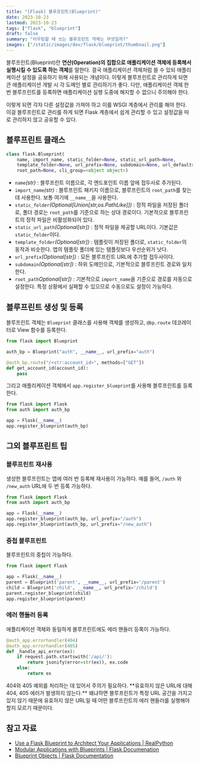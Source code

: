 ```yaml
---
title: "[Flask] 블루프린트(Blueprint)"
date: 2023-10-23
lastmod: 2023-10-23
tags: ["flask", "blueprint"]
draft: false
summary: "라우팅할 때 쓰는 블루프린트 객체는 무엇일까?"
images: ["/static/images/dev/flask/blueprint/thumbnail.png"]
---
```


블루프린트(Blueprint)란 **연산(Operation)의 집합으로 애플리케이션 객체에 등록해서 실행시킬 수 있도록 하는 객체**를 말한다. 결국 애플리케이션 객체처럼 쓸 수 있되 애플리케이션 설정을 공유하기 위해 사용되는 개념이다.
이렇게 블루프린트로 관리하게 되면 큰 애플리케이션 개발 시 각 도메인 별로 관리하기가 좋다. 다만, 애플리케이션 객체 한 번 블루프린트를 등록하면 애플리케이션 실행 도중에 해지할 수 없으니 주의해야 한다.

<Tip title="애플리케이션 객체를 여러 개 두면 안 될까?">
이렇게 되면 각자 다른 설정값을 가져야 하고 이를 WSGI 계층에서 관리를 해야 한다. 이걸 블루프린트로 관리를 하게 되면 Flask 계층에서 쉽게 관리할 수 있고 설정값을 따로 관리하지 않고 공유할 수 있다.
</Tip>

## 블루프린트 클래스
```python
class flask.Blueprint(
    name, import_name, static_folder=None, static_url_path=None,
    template_folder=None, url_prefix=None, subdomain=None, url_defaults=None,
    root_path=None, cli_group=<object object>)
```

- `name`_(str)_ : 블루프린트 이름으로, 각 엔드포인트 이름 앞에 접두사로 추가된다.
- `import_name`_(str)_ : 블루프린트 패키지 이름으로, 블루프린트의 `root_path`를 찾는데 사용한다. 보통 여기에 `__name__`을 사용한다.
- `static_folder`_(Optional[Union[str,os.PathLike]])_ : 정적 파일을 저장된 폴더로, 폴더 경로는 `root_path`를 기준으로 하는 상대 경로이다. 기본적으로 블루프린트의 정적 파일은 비활성화되어 있다.
- `static_url_path`_(Optional[str])_ : 정적 파일을 제공할 URL이다. 기본값은 `static_folder`이다.
- `template_folder`_(Optional[str])_ : 템플릿이 저장된 폴더로, `static_folder`의 동작과 비슷한다. 앱의 템플릿 폴더에 있는 템플릿보다 우선순위가 낫다.
- `url_prefix`_(Optional[str])_ : 모든 블루프린트 URL에 추가할 접두사이다.
- `subdomain`_(Optional[str])_ : 하위 도메인으로, 기본적으로 블루프린트 경로와 일치한다.
- `root_path`_Optional[str])_ : 기본적으로 `import_name`을 기준으로 경로를 자동으로 설정한다. 특정 상황에서 실패할 수 있으므로 수동으로도 설정이 가능하다.

## 블루프린트 생성 및 등록
블루프린트 객체는 `Blueprint` 클래스를 사용해 객체를 생성하고, `@bp.route` 데코레이터로 View 함수를 등록한다.

```python
from flask import Blueprint

auth_bp = Blueprint("auth", __name__, url_prefix="auth")

@auth_bp.route("/<str:account_id>", methods=["GET"])
def get_account_id(account_id):
	pass
```

그리고 애플리케이션 객체에서 `app.register_blueprint`를 사용해 블루프린트를 등록한다.

```python
from flask import Flask
from auth import auth_bp

app = Flask(__name__)
app.register_blueprint(auth_bp)
```

## 그외 블루프린트 팁

### 블루프린트 재사용

생성한 블루프린트는 앱에 여러 번 등록해 재사용이 가능하다. 예를 들어, `/auth` 와 `/new_auth` URL에 두 번 등록 가능하다.

```python
from flask import Flask
from auth import auth_bp

app = Flask(__name__)
app.register_blueprint(auth_bp, url_prefix="/auth")
app.register_blueprint(auth_bp, url_prefix="/new_auth")
```

### 중첩 블루프린트

블루프린트의 중첩이 가능하다.

```python
from flask import Flask

app = Flask(__name__)
parent = Blueprint('parent', __name__, url_prefix='/parent')
child = Blueprint('child', __name__, url_prefix='/child')
parent.register_blueprint(child)
app.register_blueprint(parent)
```

### 에러 핸들러 등록

애플리케이션 객체와 동일하게 블루프린트에도 에러 핸들러 등록이 가능하다.

```python
@auth_app.errorhandler(404)
@auth_app.errorhandler(405)
def _handle_api_error(ex):
    if request.path.startswith('/api/'):
        return jsonify(error=str(ex)), ex.code
    else:
        return ex
```

<Caution title="블루프린트 에러 핸들러 주의사항">
404와 405 예외를 처리하는 데 있어서 주의가 필요하다. **유효하지 않은 URL에 대해 404, 405 에러가 발생하지 않는다.** 왜냐하면 블루프린트가 특정 URL 공간을 가지고 있지 않기 때문에 유효하지 않은 URL일 때 어떤 블루프린트의 에러 핸들러를 실행해야 할지 모르기 때문이다.
</Caution>

## 참고 자료
- [Use a Flask Blueprint to Architect Your Applications | RealPython](https://realpython.com/flask-blueprint/)
- [Modular Applications with Blueprints | Flask Documenation](https://flask.palletsprojects.com/en/3.0.x/blueprints/)
- [Blueprint Objects | Flask Documentation](https://flask.palletsprojects.com/en/2.0.x/api/#blueprint-objects)